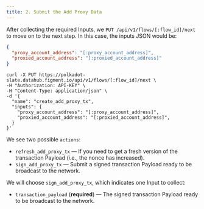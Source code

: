 ```yaml
---
title: 2. Submit the Add Proxy Data
---
```


After collecting the required Inputs, we `PUT /api/v1/flows/[:flow_id]/next` to move on to the next step. In this case, the inputs JSON would be:

```json
{
  "proxy_account_address": "[:proxy_account_address]",
  "proxied_account_address": "[:proxied_account_address]"
}
```

```text
curl -X PUT https://polkadot-slate.datahub.figment.io/api/v1/flows/[:flow_id]/next \
-H "Authorization: API-KEY" \
-H "Content-Type: application/json" \
-d '{
  "name": "create_add_proxy_tx",
  "inputs": {
    "proxy_account_address": "[:proxy_account_address]",
    "proxied_account_address": "[:proxied_account_address]",
  }
}'
```

We see two possible `actions`:

- `refresh_add_proxy_tx` — If you need to get a fresh version of the transaction Payload (i.e., the nonce has increased).
- `sign_add_proxy_tx` — Submit a signed transaction Payload ready to be broadcast to the network.

We will choose `sign_add_proxy_tx`, which indicates one Input to collect:

- `transaction_payload` (**required**) — The signed transaction Payload ready to be broadcast to the network.
